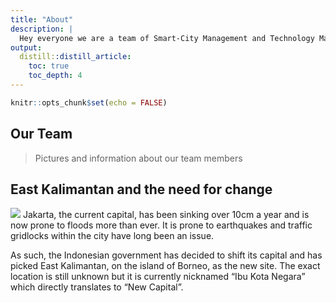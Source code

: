 ```yaml
---
title: "About"
description: |
  Hey everyone we are a team of Smart-City Management and Technology Majors from Singapore Management University! This website documents our journey through developing a report and proposing recommendations for Indonesia's New National Capital Development Plan. Hope you enjoy!
output: 
  distill::distill_article:
    toc: true
    toc_depth: 4
---
```


```r
knitr::opts_chunk$set(echo = FALSE)
```

## Our Team

> Pictures and information about our team members

## East Kalimantan and the need for change

![](img/east_kalimantan.jpg)
Jakarta, the current capital, has been sinking over 10cm a year and is now prone to floods more than ever. It is prone to earthquakes and traffic gridlocks within the city have long been an issue.

As such, the Indonesian government has decided to shift its capital and has picked East Kalimantan, on the island of Borneo, as the new site. The exact location is still unknown but it is currently nicknamed “Ibu Kota Negara” which directly translates to “New Capital”.

